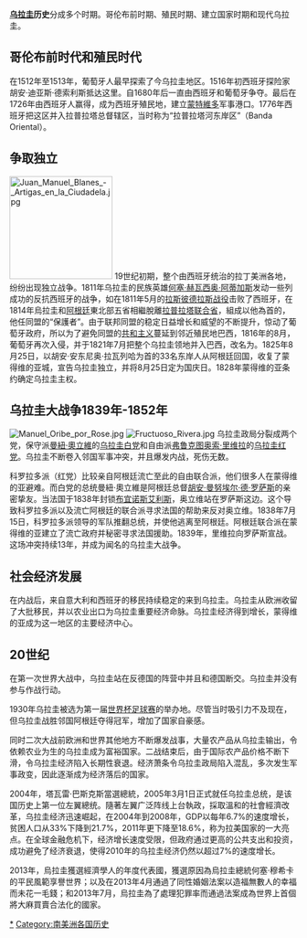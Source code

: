 {{Unreferenced|time=2021-05-05T02:44:57+00:00}}
{{乌拉圭历史}}
{{NoteTA
|1=zh-hans:蒙得维的亚;zh-hant:蒙特維多;
|2=zh-hans:拉普拉塔;zh-hant:拉布拉他;
|3=zh-hans:何塞;zh-hant:荷西;
|4=zh-hans:曼努埃尔;zh-hant:曼紐;
}}
'''[[乌拉圭|乌拉圭]]历史'''分成多个时期。哥伦布前时期、殖民时期、建立国家时期和现代乌拉圭。

==哥伦布前时代和殖民时代==
在1512年至1513年，葡萄牙人最早探索了今乌拉圭地区。1516年初西班牙探险家胡安·迪亚斯·德索利斯抵达这里。自1680年后一直由西班牙和葡萄牙争夺。最后在1726年由西班牙人赢得，成为西班牙殖民地，建立[[蒙特維多|蒙特維多]]军事港口。1776年西班牙把这区并入拉普拉塔总督辖区，当时称为“拉普拉塔河东岸区”（Banda Oriental）。
==争取独立==
[[File:Juan_Manuel_Blanes_-_Artigas_en_la_Ciudadela.jpg|180px]]
19世纪初期，整个由西班牙统治的拉丁美洲各地，纷纷出现独立战争。1811年乌拉圭的民族英雄[[何塞·赫瓦西奥·阿蒂加斯|何塞·赫瓦西奥·阿蒂加斯]]发动一些列成功的反抗西班牙的战争，如在1811年5月的[[拉斯彼德拉斯战役|拉斯彼德拉斯战役]]击败了西班牙，在1814年烏拉圭和[[阿根廷|阿根廷]]東北部五省相繼脫離[[拉普拉塔联合省|拉普拉塔联合省]]，組成以他為首的{{Link-en|联邦同盟|Liga Federal}}，他任同盟的“保護者”。由于联邦同盟的稳定日益增长和威望的不断提升，惊动了葡萄牙政府，所以为了避免同盟的[[共和主义|共和主义]]蔓延到邻近殖民地巴西，1816年的8月，葡萄牙再次入侵，并于1821年7月把整个乌拉圭领地并入巴西，改名为{{Link-en|西斯普拉丁省|Provincia Cisplatina}}。1825年8月25日，以胡安·安东尼奥·拉瓦列哈为首的33名东岸人从阿根廷回国，收复了蒙得维的亚城，宣告乌拉圭独立，并将8月25日定为国庆日。1828年蒙得维的亚条约确定乌拉圭主权。

==乌拉圭大战争1839年-1852年==
{{main|乌拉圭大战争}}
[[File:Manuel_Oribe_por_Rose.jpg|thumb]]
[[File:Fructuoso_Rivera.jpg|thumb]]
乌拉圭政局分裂成两个党，保守派[[曼紐·奧立維|曼紐·奧立維]]的[[乌拉圭白党|乌拉圭白党]]和自由派[[弗鲁克图奥索·里维拉|弗鲁克图奥索·里维拉]]的[[红党|乌拉圭红党]]。乌拉圭不断卷入邻国军事冲突，并且爆发内战，死伤无数。

科罗拉多派（红党）比较亲自阿根廷流亡至此的自由联合派，他们很多人在蒙得维的亚避难。而白党的总统曼紐·奧立維是阿根廷总督[[胡安·曼努埃尔·德·罗萨斯|胡安·曼努埃尔·德·罗萨斯]]的亲密挚友。当法国于1838年封锁[[布宜诺斯艾利斯|布宜诺斯艾利斯]]，奥立维站在罗萨斯这边。这个导致科罗拉多派以及流亡阿根廷的联合派寻求法国的帮助来反对奥立维。1838年7月15日，科罗拉多派领导的军队推翻总统，并使他逃离至阿根廷。阿根廷联合派在蒙得维的亚建立了流亡政府并秘密寻求法国援助。1839年，里维拉向罗萨斯宣战。这场冲突持续13年，并成为闻名的乌拉圭大战争。

==社会经济发展==
在内战后，来自意大利和西班牙的移民持续稳定的来到乌拉圭。乌拉圭从欧洲收留了大批移民，并以农业出口为乌拉圭重要经济命脉。乌拉圭经济得到增长，蒙得维的亚成为这一地区的主要经济中心。
==20世纪==
在第一次世界大战中，乌拉圭站在反德国的阵营中并且和德国断交。乌拉圭并没有参与作战行动。

1930年乌拉圭被选为第一届[[世界杯足球赛|世界杯足球赛]]的举办地。尽管当时吸引力不及现在，但乌拉圭战胜邻国阿根廷夺得冠军，增加了国家自豪感。

同时二次大战前欧洲和世界其他地方不断爆发战事，大量农产品从乌拉圭输出，令依赖农业为生的乌拉圭成为富裕国家。二战结束后，由于国际农产品价格不断下滑，令乌拉圭经济陷入长期性衰退。经济萧条令乌拉圭政局陷入混乱，多次发生军事政变，因此逐渐成为经济落后的国家。

2004年，塔瓦雷·巴斯克斯當選總統，2005年3月1日正式就任乌拉圭总统，是该国历史上第一位左翼總统。隨著左翼广泛阵线上台執政，採取溫和的社會經濟改革，乌拉圭经济迅速崛起，在2004年到2008年，GDP以每年6.7%的速度增长，贫困人口从33%下降到21.7%，2011年更下降至18.6%，称为拉美国家的一大亮点。在全球金融危机下，经济增长速度受限，但政府通过更高的公共支出和投资，成功避免了经济衰退，使得2010年的乌拉圭经济仍然以超过7%的速度增长。

2013年，烏拉圭獲選經濟學人的年度代表國，獲選原因為烏拉圭總統何塞·穆希卡的平民風範享譽世界；以及在2013年4月通過了同性婚姻法案以造福無數人的幸福而未花一毛錢；和2013年7月，烏拉圭為了處理犯罪率而通過法案成為世界上首個將大麻買賣合法化的國家。

{{美洲题目|历史}}
[[Category:乌拉圭历史|*]]
[[Category:南美洲各国历史|Category:南美洲各国历史]]